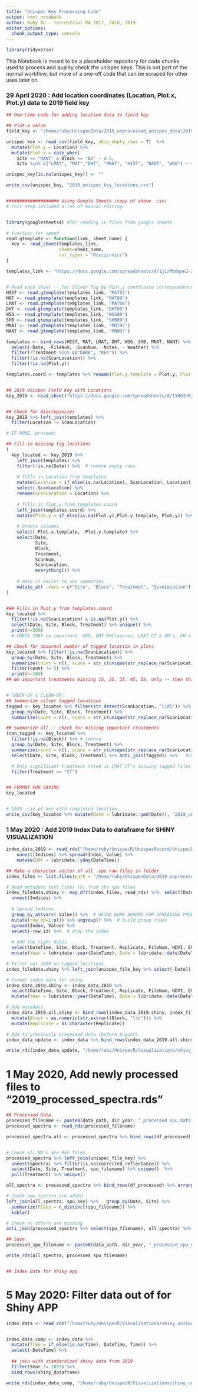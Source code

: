 ```yaml
---
title: "Unispec Key Processing Code"
output: html_notebook
author: Ruby An - Terrestrial RA 2017, 2018, 2019
editor_options: 
  chunk_output_type: console
---
```

```r
library(tidyverse)
```

This Notebook is meant to be a placeholder repository for code chunks used to process and quality check the unispec keys. This is not part of the normal workflow, but more of a one-off code that can be scraped for other uses later on. 

### 29 April 2020 : Add location coordinates (Location, Plot.x, Plot.y) data to 2019 field key
```r

## One-time code for adding location data to field key 

## Plot.x value 
field_key <- "/home/ruby/UnispecData/2019_unprocessed_unispec_data/2019_unispec_field_key.csv"

unispec_key <- read_csv(field_key, skip_empty_rows = T)  %>% 
  mutate(Plot.y = Location) %>% 
  mutate(Plot.x = case_when(
    Site == "NANT" & Block == "B3" ~ 0.5, 
    Site %in% c("LMAT", "MAT","DHT", "MNAT", "HIST", "NANT", "WSG") ~ 4.5)) 

unispec_key[is.na(unispec_key)] <- ""

write_csv(unispec_key, "2019_unispec_key_locations.csv")


#################### Using Google Sheets (copy of above .csv)
# This step included a lot of manual editing.


library(googlesheets4) #for reading in files from google sheets

# function for speed
read.gtemplate <- function(link, sheet_name) {
  key <- read_sheet(templates_link, 
                    sheet=sheet_name, 
                    col_types = "Dcccicnnicc") 
}

templates_link <- "https://docs.google.com/spreadsheets/d/1j1rMbdqanJ-ZKh-k54wVKSIs5ECdC2jYLhYQcyLH80A/edit#gid=1993211502"


# Read each sheet -- for Sliver Tag by PLot.y coordinate correspondence
HIST <- read.gtemplate(templates_link, "MAT81")
MAT <- read.gtemplate(templates_link, "MAT89")
LMAT <- read.gtemplate(templates_link, "MAT06")
DHT <- read.gtemplate(templates_link, "DHT89")
WSG <- read.gtemplate(templates_link, "WSG89")
SHB <- read.gtemplate(templates_link, "SHB89")
MNAT <- read.gtemplate(templates_link, "MNT97")
NANT <- read.gtemplate(templates_link, "MNN97")

templates <- bind_rows(HIST, MAT, LMAT, DHT, WSG, SHB, MNAT, NANT) %>%
  select(-Date, -FileNum, -ScanNum, -Notes, - Weather) %>% 
  filter(!Treatment %in% c("DARK", "REF")) %>% 
  filter(!is.na(ScanLocation)) %>% 
  filter(!is.na(Plot.y))

templates.coord <- templates %>% rename(Plot.y.template = Plot.y, Plot.x.template = Plot.x)


## 2019 Unispec Field Key with Locations
key_2019 <- read_sheet("https://docs.google.com/spreadsheets/d/1Y8QInRjmvuTBKmUrvRiLFYojkh3MQuOE1uV0fN5siPE/edit")


## Check for discrepancies 
key_2019 %>% left_join(templates) %>%
  filter(Location != ScanLocation) 

# IF NONE, proceed: 

## Fill-in missing tag locations
(
  key_located <- key_2019 %>%
    left_join(templates) %>%
    filter(!is.na(Date)) %>%  # remove empty rows
    
    # fills in Location from templates
    mutate(Location = if_else(is.na(Location), ScanLocation, Location)) %>% 
    select(-ScanLocation) %>%
    rename(ScanLocation = Location) %>%
    
    # fills in Plot.y from templates.coord
    left_join(templates.coord) %>% 
    mutate(Plot.y = if_else(is.na(Plot.y),Plot.y.template, Plot.y)) %>% 
    
    # Orders columns
    select(-Plot.x.template, -Plot.y.template) %>% 
    select(Date,
           Site,
           Block,
           Treatment,
           ScanNum,
           ScanLocation,
           everything()) %>%
    
    # make it easier to see summaries
    mutate_at( .vars = c("Site", "Block", "Treatment", "ScanLocation"), .funs = list(factor))
)


### Fills in PLot.y from templates.coord
key_located %>% 
  filter(!is.na(ScanLocation) & is.na(Plot.y)) %>% 
  select(Date, Site, Block, Treatment) %>% unique() %>% 
  print(n=500)
  # CHECK THAT no important. WSG, DHT EXClosures, LMAT CT & GH's, GH's and SH's are fine. 

## Check for abnormal number of tagged location in plots 
key_located %>% filter(!is.na(ScanLocation)) %>% 
  group_by(Date, Site, Block, Treatment) %>% 
  summarize(count = n(), scans = str_c(unique(str_replace_na(ScanLocation)), collapse=", ")) %>% 
  filter(count != 5) %>% 
  print(n=100)
## No important treatments missing 1S, 2S, 3S, 4S, 5S, only -- then this is OK


# CHECK-UP & CLEAN-UP: 
## Summarize silver tagged locations 
tagged <- key_located %>% filter(str_detect(ScanLocation, "\\dS")) %>% ## detect rows w/silver tag
  group_by(Date, Site, Block, Treatment) %>% 
  summarize(count = n(), scans = str_c(unique(str_replace_na(ScanLocation)), collapse=", "))

## Summarize all -- check for missing important treatments 
(non_tagged <- key_located %>%
  filter(!is.na(Block)) %>% # remove
  group_by(Date, Site, Block, Treatment) %>% 
  summarize(count = n(), scans = str_c(unique(str_replace_na(ScanLocation)), collapse=", ")) %>% 
  select(Date, Site, Block, Treatment) %>% anti_join(tagged)) %>%   #compare against tagged

  # Only significant treatment noted is LMAT CT's missing tagged files
  filter(Treatment == "CT") 


## FORMAT FOR SAVING 
key_located


# SAVE .csv of key with completed location
write_csv(key_located %>% mutate(Date = lubridate::ymd(Date)), "2019_unispec_key_locations.completed.csv")
```


### 1 May 2020 : Add 2019 Index Data to dataframe for SHINY VISUALIZATION 
```r

index_data_2019 <- read_rds("/home/ruby/UnispecR/UnispecRecord/UnispecData/2019/2019_index_data.rds") %>% 
    unnest(Indices) %>% spread(Index, Value) %>% 
    mutate(DOY = lubridate::yday(DateTime))

## Make a character vector of all .spu raw files in folder
index_files <- list.files(path = "/home/ruby/UnispecData/2019_unprocessed_unispec_data/", pattern = "index_data.rds$", full.names = T, recursive=T)

# Read metadata text lines (9) from the spu files
index_filedata.shiny <- map_dfr(index_files, read_rds) %>%  select(DateTime, Site, Block, Treatment, Replicate, FileNum, Indices) %>% 
  unnest(Indices) %>% 
  
  # Spread Indices 
  group_by_at(vars(-Value)) %>%  # WEIRD WORK AROUND FOR SPREADING PROBLEM: group by everything other than the value column. 
  mutate(row_id=1:n()) %>% ungroup() %>%  # build group index
  spread(Index, Value) %>% 
  select(-row_id) %>%  # drop the index
  
  # Add the right dates 
  select(DateTime, Site, Block, Treatment, Replicate, FileNum, NDVI, EVI, EVI2) %>% 
  mutate(Year = lubridate::year(DateTime), Date = lubridate::date(DateTime), DOY = lubridate::yday(DateTime))

# Filter out 2019 un-tagged locations
index_filedata.shiny %>% left_join(unispec_file_key %>% select(-Date)) %>% filter(!is.na(ScanLocation))

# Format index data for shiny
index_data_2019.shiny <- index_data_2019 %>% 
  select(DateTime, Site, Block, Treatment, Replicate, FileNum, NDVI, EVI, EVI2) %>% 
  mutate(Year = lubridate::year(DateTime), Date = lubridate::date(DateTime), DOY = lubridate::yday(DateTime))

# Add metadata 
index_data_2019.all.shiny <- bind_rows(index_data_2019.shiny, index_filedata.shiny) %>%  
  mutate(Block = as.numeric(str_extract(Block, "\\d"))) %>% 
  mutate(Replicate = as.character(Replicate))

# Add to previously processed data (before August)
index_data_update <- index_data %>% bind_rows(index_data_2019.all.shiny)

write_rds(index_data_update, "/home/ruby/UnispecR/Visualizations/shiny_unispec_cleaned/indices_2014-2019.updated.rds")

```


# 1 May 2020, Add newly processed files to "2019_processed_spectra.rds"
```r


## Processed Data
processed_filename <- paste0(data_path, dir_year, "_processed_spu_data.rds")
processed_spectra <- read_rds(processed_filename)

processed_spectra.all <- processed_spectra %>% bind_rows(df_processed)


# Check all NA's are REF files
processed_spectra %>% left_join(unispec_file_key) %>% 
  unnest(Spectra) %>% filter(is.na(corrected_reflectance)) %>% 
  select(Date, Site, Treatment, spu_filename) %>% unique()  %>% 
  pull(Treatment) %>% unique()

all_spectra <- processed_spectra %>% bind_rows(df_processed) %>% arrange(DateTime) 

# Check new spectra are added
left_join(all_spectra, spu_key) %>%   group_by(Date, Site) %>% 
  summarize(Files = n_distinct(spu_filename)) %>% 
  kable()

# Check no others are missing
anti_join(processed_spectra %>% select(spu_filename), all_spectra) %>% left_join(unispec_file_key) %>% group_by(Date, Site) %>% summarize()

## Save 
processed_spu_filename <- paste0(data_path, dir_year, "_processed_spu_data.rds")

write_rds(all_spectra, processed_spu_filename)


## Index Data for shiny app

```

# 5 May 2020: Filter data out of for Shiny APP
```r
index_data <- read_rds("/home/ruby/UnispecR/Visualizations/shiny_unispec_cleaned/indices_2014-2019.updated.rds") #load dataframe "index_data"


index_data_comp <- index_data %>% 
  mutate(Time = if_else(is.na(Time), DateTime, Time)) %>% 
  select(-DateTime) %>% 
  
  ## join with standardized shiny data from 2019
  filter(Year != 2019) %>% 
  bind_rows(shiny_dataframe)

write_rds(index_data_comp, "/home/ruby/UnispecR/Visualizations/shiny_unispec_cleaned/indices_2014-2019_tagged.rds")

```

